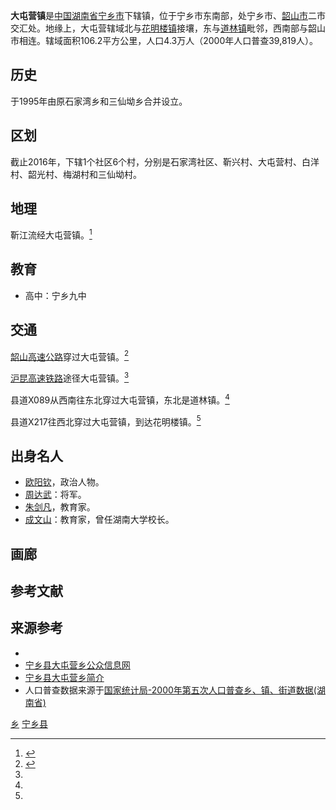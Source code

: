 {{中国乡级行政区
|行政区全称           = 大屯营镇
|景观照片文件名       = Datunying, Ningxiang 05.jpg
|景观照片描述         = 大屯营的同荣小学。
|汉语拼音             = Dàtúnyíng Zhèn
|旧称                 = 原石家湾乡和三仙坳乡
|地名出处             = 
|位置图文件名         =
|位置图描述           =
|自定义图片           = {{Location map
 |China Hunan
 |lat_deg=27|lat_min=58|lat_sec =30
|lon_deg=112|lon_min=39|lon_sec =28
 |caption=大屯营镇在湖南省的位置。
 |position=right
 |float=center
}}
{{Infobox mapframe|zoom=10|type=point|frame-width=250}}
|上级行政区           = [[宁乡市|宁乡市]]
|行政区类别           = 
|行政区划代码         = 
|行政区划             = 7
|村委会               = 6
|居委会               = 1
|建置时间             = 1995年
|领导职位             = 
|领导名称             = 
|领导职位2            = 
|领导名称2            = 
|政府驻地             = 石家湾社区
|毗邻行政区           = 花明楼镇<br>道林镇<br>韶山市
|地理坐标             = {{coord|27|58|30|N|112|39|28|E|display=inline,title}}
|总面积               = 106.2平方公里
|总人口               = 43000
|总人口年份           = 
|户籍人口             = 
|户籍人口年份         = 
|常住人口             = 
|常住人口年份         = 
|人口密度             = 
|GDP                  = 
|GDP年份              = 
|邮政编码             = 410617
|电话区号             = 731
|官方网站             = http://www.nxcity.gov.cn/dtyz/index.htm
|网站名称             = 大屯营镇人民政府
}}
'''大屯营镇'''是[[中华人民共和国|中国]][[湖南省|湖南省]][[宁乡市|宁乡市]]下辖镇，位于宁乡市东南部，处宁乡市、[[韶山市|韶山市]]二市交汇处。地缘上，大屯营辖域北与[[花明楼镇|花明楼镇]]接壤，东与[[道林镇|道林镇]]毗邻，西南部与韶山市相连。辖域面积106.2平方公里，人口4.3万人（2000年人口普查39,819人）。

==历史==
于1995年由原石家湾乡和三仙坳乡合并设立。

==区划==
截止2016年，下辖1个社区6个村，分别是石家湾社区、靳兴村、大屯营村、白洋村、韶光村、梅湖村和三仙坳村。

==地理==
靳江流经大屯营镇。<ref>{{cite news |title=宁乡县大屯营镇九曲靳江龙舟赛 泛舟营里汉子强 |url=http://hunan.ifeng.com/a/20160607/4626542_0.shtml |accessdate=2019-09-11 |work=凤凰网 |date=2016-06-07 |archive-date=2016-06-08 |archive-url=https://web.archive.org/web/20160608134309/http://hunan.ifeng.com/a/20160607/4626542_0.shtml |dead-url=no }}</ref>

==教育==
*高中：宁乡九中

==交通==
[[韶山高速公路|韶山高速公路]]穿过大屯营镇。<ref name="mapsutras">{{cite book |editor=张红 |title=《中国分省系列地图册：湖南》|chapter=《宁乡市》 |year=2018 |publisher=中国地图出版社 |location=北京市西城区 |pages=34–35 |isbn=978-7-5031-8949-4}}</ref>

[[沪昆高速铁路|沪昆高速铁路]]途径大屯营镇。<ref name="mapsutras"/>

县道X089从西南往东北穿过大屯营镇，东北是道林镇。<ref name="mapsutras"/>

县道X217往西北穿过大屯营镇，到达花明楼镇。<ref name="mapsutras"/>

==出身名人==
*[[欧阳钦|欧阳钦]]，政治人物。
*[[周达武|周达武]]：将军。
*[[朱剑凡|朱剑凡]]，教育家。
*[[成文山|成文山]]：教育家，曾任湖南大学校长。

== 画廊 ==
{{multiple image
| align     = center
| direction = horizontal 
| width     = 250
| header    = 
| image1    = Datunying, Ningxiang 01.jpg
| caption1  = 大屯营烟草公司。
| image2    = Datunying, Ningxiang 10.jpg
| caption2  = 大屯营的街道。
| image3    = Datunying, Ningxiang 09.jpg
| caption3  = 大屯营的街道
}}

==参考文献==
{{reflist}}

==来源参考==
{{Commons category|Datunying, Ningxiang}}
*{{Official website|1=http://www.nxcity.gov.cn/dtyz/index.htm}}
* [https://web.archive.org/web/20111102180750/http://www.dty.gov.cn/about.asp 宁乡县大屯营乡公众信息网]
* [https://web.archive.org/web/20160304141851/http://www.dty.gov.cn/about.asp?type=zyjj 宁乡县大屯营乡简介]
* 人口普查数据来源于[http://www.stats.gov.cn/tjsj/ndsj/renkoupucha/2000jiedao/html/J43.htm 国家统计局-2000年第五次人口普查乡、镇、街道数据(湖南省)]{{Wayback|url=http://www.stats.gov.cn/tjsj/ndsj/renkoupucha/2000jiedao/html/J43.htm |date=20111007074252 }}

{{宁乡县历史文化}}
{{宁乡县行政区划}}

{{DEFAULTSORT:Da大屯营镇}}
[[Category:宁乡县行政区划|乡]]
[[Category:长沙乡镇|宁乡县]]